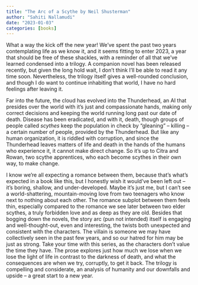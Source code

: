 ```yaml
---
title: "The Arc of a Scythe by Neil Shusterman"
author: "Sahiti Nallamudi"
date: "2023-01-03"
categories: [books]
---
```


What a way the kick off the new year! We've spent the past two years contemplating life as we know it, and it seems fitting to enter 2023, a year that should be free of these shackles, with a reminder of all that we've learned condensed into a trilogy. A companion novel has been released recently, but given the long hold wait, I don't think I'll be able to read it any time soon. Nevertheless, the trilogy itself gives a well-rounded conclusion, and though I do want to continue inhabiting that world, I have no hard feelings after leaving it.

Far into the future, the cloud has evolved into the Thunderhead, an AI that presides over the world with it's just and compassionate hands, making only correct decisions and keeping the world running long past our date of death. Disease has been eradicated, and with it, death, though groups of people called *scythes* keep the population in check by "gleaning" -- killing -- a certain number of people, provided by the Thunderhead. But like any human organization, it is riddled with corruption, and since the Thunderhead leaves matters of life and death in the hands of the humans who experience it, it cannot make direct change. So it's up to Citra and Rowan, two scythe apprentices, who each become scythes in their own way, to make change.

I know we're all expecting a romance between them, because that's what's expected in a book like this, but I honestly wish it would've been left out -- it's boring, shallow, and under-developed. Maybe it's just me, but I can't see a world-shattering, mountain-moving love from two teenagers who know next to nothing about each other. The romance subplot between them feels thin, especially compared to the romance we see later between two elder scythes, a truly forbidden love and as deep as they are old. Besides that bogging down the novels, the story arc (pun not intended) itself is engaging and well-thought-out, even and interesting, the twists both unexpected and consistent with the characters. The villain is someone we may have collectively seen in the past few years, and so our hatred for him may be just as strong. Take your time with this series, as the characters don't value the time they have. The prose explores just how much we lose when we lose the light of life in contrast to the darkness of death, and what the consequences are when we try, corruptly, to get it back. The trilogy is compelling and considerate, an analysis of humanity and our downfalls and upside -- a great start to a new year.
